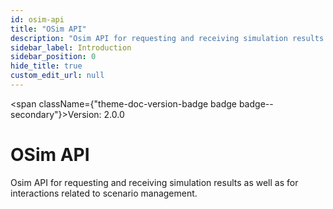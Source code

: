```yaml
---
id: osim-api
title: "OSim API"
description: "Osim API for requesting and receiving simulation results as well as for interactions related to scenario management."
sidebar_label: Introduction
sidebar_position: 0
hide_title: true
custom_edit_url: null
---
```



<span className={"theme-doc-version-badge badge badge--secondary"}>Version: 2.0.0</span>

# OSim API



Osim API for requesting and receiving simulation results as well as for interactions related to scenario management.


      